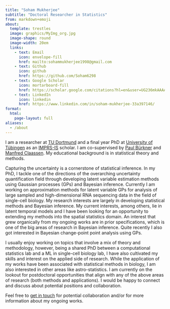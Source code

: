 ```yaml
---
title: "Soham Mukherjee"
subtitle: "Doctoral Researcher in Statistics"
from: markdown+emoji
about: 
  template: trestles
  image: graphics/MyImg_org.jpg
  image-shape: round
  image-width: 20em
  links:
    - text: Email
      icon: envelope-fill
      href: mailto:sohammukherjee1998@gmail.com
    - text: Github
      icon: github
      href: https://github.com/Soham6298
    - text: Google Scholar
      icon: mortarboard-fill
      href: https://scholar.google.com/citations?hl=en&user=UG236mkAAAAJ
    - text: LinkedIn
      icon: linkedin
      href: https://www.linkedin.com/in/soham-mukherjee-33a397146/
format: 
  html:
    page-layout: full
aliases:
  - /about
---
```


:::{#about-heading}

I am a researcher at [TU Dortmund](https://www.tu-dortmund.de/) and a final year PhD at [University of Tübingen](https://uni-tuebingen.de/en/) as an [IMPRS-IS](https://imprs.is.mpg.de/) scholar. I am co-supervised by [Paul Bürkner](https://paulbuerkner.com/) and [Manfred Claassen](https://claassenlab.github.io/). My educational background is in statistical theory and methods. 

Capturing the uncertainty is a cornerstone of statistical inference. In my PhD, I tackle one of the directions of the overarching uncertainty quantification field through developing latent variable estimation methods using Gaussian processes (GPs) and Bayesian inference. Currently I am working on approximation methods for latent variable GPs for analysis of large sampled and high-dimensional RNA sequencing data in the field of single-cell biology. My research interests are largely in developing statistical methods and Bayesian inference. My current interests, among others, lie in latent temporal models and I have been looking for an opportunity to extending my methods into the spatial statistics domain. An interest that grew organically from my ongoing works are in prior specifications, which is one of the big areas of research in Bayesian inference. Quite recently I also got interested in Bayesian change-point point analysis using GPs. 

I usually enjoy working on topics that involve a mix of theory and methodology, however, being a shared PhD between a computational statistics lab and a ML in single-cell biology lab, I have also cultivated my skills and interest on the applied side of research. While the application of my works have been associated with statistical methods in biology, I am also interested in other areas like astro-statistics. I am currently on the lookout for postdoctoral opportunities that align with any of the above areas of research (both methods and applications). I would be happy to connect and discuss about potential positions and collaboration.

Feel free to [get in touch](mailto:sohammukherjee1998@gmail.com) for potential collaboration and/or for more information about my ongoing works.

:::


